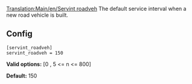 [[Translation:Main/en/Servint roadveh]]
{{en/-}}
The default service interval when a new road vehicle is built.

== Config ==

<pre>
[servint_roadveh]
servint_roadveh = 150
</pre>

'''Valid options:''' [0 , 5 <= n <= 800]

'''Default:''' 150